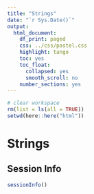 ```yaml
---
title: "Strings"
date: "`r Sys.Date()`"
output:
  html_document:  
    df_print: paged
    css: ../css/pastel.css
    highlight: tango
    toc: yes
    toc_float:
      collapsed: yes
      smooth_scroll: no
    number_sections: yes
---
```


```r
# clear workspace
rm(list = ls(all = TRUE))
setwd(here::here("html"))
```

# Strings

## Session Info

```r
sessionInfo()
```
